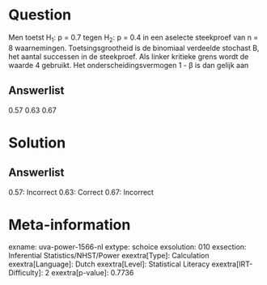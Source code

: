 Question
========

Men toetst H~1~: p = 0.7 tegen H~2~: p = 0.4 in een aselecte steekproef
van n = 8 waarnemingen. Toetsingsgrootheid is de binomiaal verdeelde
stochast B, het aantal successen in de steekproef. Als linker kritieke
grens wordt de waarde 4 gebruikt. Het onderscheidingsvermogen 1 - β is
dan gelijk aan

Answerlist
----------

0.57
0.63
0.67

Solution
========

Answerlist
----------

0.57: Incorrect
0.63: Correct
0.67: Incorrect

Meta-information
================
exname: uva-power-1566-nl
extype: schoice
exsolution: 010
exsection: Inferential Statistics/NHST/Power
exextra[Type]: Calculation
exextra[Language]: Dutch
exextra[Level]: Statistical Literacy
exextra[IRT-Difficulty]: 2
exextra[p-value]: 0.7736
